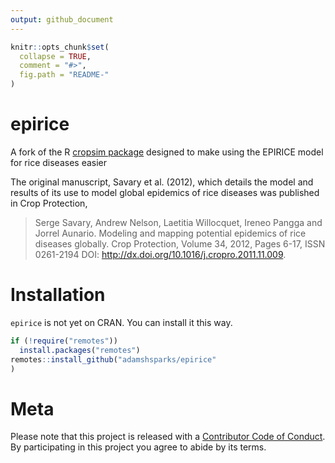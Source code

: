 ```yaml
---
output: github_document
---
```


<!-- README.md is generated from README.Rmd. Please edit that file -->

```r
knitr::opts_chunk$set(
  collapse = TRUE,
  comment = "#>",
  fig.path = "README-"
)
```

# epirice

A fork of the R [cropsim package](https://r-forge.r-project.org/R/?group_id=335) designed to make using the EPIRICE model for rice diseases easier

The original manuscript, Savary et al. (2012), which details the model and results of its use to model global epidemics of rice diseases was published in Crop Protection,

> Serge Savary, Andrew Nelson, Laetitia Willocquet, Ireneo Pangga and Jorrel Aunario. Modeling and mapping potential epidemics of rice diseases globally. Crop Protection, Volume 34, 2012, Pages 6-17, ISSN 0261-2194 DOI: [http://dx.doi.org/10.1016/j.cropro.2011.11.009](http://dx.doi.org/10.1016/j.cropro.2011.11.009).
  
# Installation

`epirice` is not yet on CRAN.
You can install it this way.

```r
if (!require("remotes"))
  install.packages("remotes")
remotes::install_github("adamshsparks/epirice"
)
```

# Meta

Please note that this project is released with a [Contributor Code of Conduct](CONDUCT.md). By participating in this project you agree to abide by its terms.
